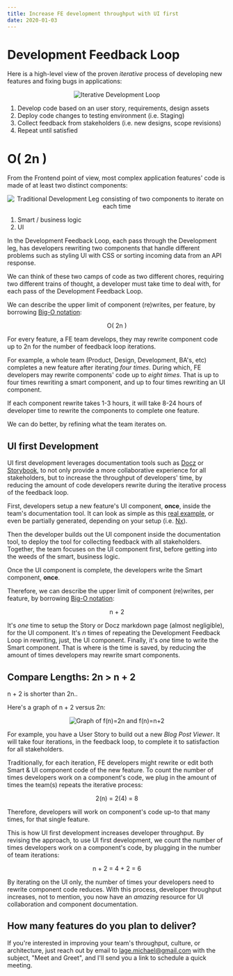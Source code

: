 ```yaml
---
title: Increase FE development throughput with UI first
date: 2020-01-03
---
```


# Development Feedback Loop

Here is a high-level view of the proven *iterative* process of developing new features and fixing bugs in applications: 

<center>
    <img src="/iterative-development-loop.png" alt="Iterative Development Loop" />
</center>

1. Develop code based on an user story, requirements, design assets
2. Deploy code changes to testing environment (i.e. Staging)
3. Collect feedback from stakeholders (i.e. new designs, scope revisions)
4. Repeat until satisfied

# O( 2n )

From the Frontend point of view, most complex application features' code is made of at least two distinct components:

<center>
    <img src="/iterative-development-smart-ui-leg-2n.png" alt="Traditional Development Leg consisting of two components to iterate on each time" />
</center>

1. Smart / business logic
2. UI

In the Development Feedback Loop, each pass through the Development leg, has developers rewriting two components that handle different problems such as styling UI with CSS or sorting incoming data from an API response.

We can think of these two camps of code as two different chores, requiring two different trains of thought, a developer must take time to deal with, for each pass of the Development Feedback Loop.

We can describe the upper limit of component (re)writes, per feature, by borrowing [Big-O notation](https://en.wikipedia.org/wiki/Big_O_notation):

<center>O( 2n )</center>

For every feature, a FE team develops, they may rewrite component code up to 2n for the number of feedback loop iterations.

For example, a whole team (Product, Design, Development, BA's, etc) completes a new feature after iterating *four times*. During which, FE developers may rewrite components' code up to *eight times*. That is up to four times rewriting a smart component, and up to four times rewriting an UI component.

If each component rewrite takes 1-3 hours, it will take 8-24 hours of developer time to rewrite the components to complete one feature.

We can do better, by refining what the team iterates on.

## UI first Development

UI first development leverages documentation tools such as [Docz]() or [Storybook](), to not only provide a more collaborative experience for all stakeholders, but to increase the throughput of developers' time, by reducing the amount of code developers rewrite during the iterative process of the feedback loop.

First, developers setup a new feature's UI component, **once**, inside the team's documentation tool. It can look as simple as this [real example](https://github.com/mrWh1te/gardn/blob/master/libs/ui/src/lib/logo/logo.stories.tsx), or even be partially generated, depending on your setup (i.e. [Nx](https://nx.dev/latest/angular/plugins/storybook/overview#auto-generate-stories)).

Then the developer builds out the UI component inside the documentation tool, to deploy the tool for collecting feedback with all stakeholders. Together, the team focuses on the UI component first, before getting into the weeds of the smart, business logic.

Once the UI component is complete, the developers write the Smart component, **once**.

Therefore, we can describe the upper limit of component (re)writes, per feature, by borrowing [Big-O notation](https://en.wikipedia.org/wiki/Big_O_notation):

<center>n + 2</center>

It's *one* time to setup the Story or Docz markdown page (almost negligible), for the UI component. It's *n* times of repeating the Development Feedback Loop in rewriting, just, the UI component. Finally, it's *one* time to write the Smart component. That is where is the time is saved, by reducing the amount of times developers may rewrite smart components.

## Compare Lengths: 2n > n + 2

n + 2 is shorter than 2n.. 

Here's a graph of n + 2 versus 2n:
<center>
    <img src="/graph_2n_versus_n+2.png" alt="Graph of f(n)=2n and f(n)=n+2" />
</center>

For example, you have a User Story to build out a new *Blog Post Viewer*. It will take four iterations, in the feedback loop, to complete it to satisfaction for all stakeholders.

Traditionally, for each iteration, FE developers might rewrite or edit both Smart & UI component code of the new feature. To count the number of times developers work on a component's code, we plug in the amount of times the team(s) repeats the iterative process: 

<center>2(n) = 2(4) = 8</center>

Therefore, developers will work on component's code up-to that many times, for that single feature.

This is how UI first development increases developer throughput. By revising the approach, to use UI first development, we count the number of times developers work on a component's code, by plugging in the number of team iterations:

<center>n + 2 = 4 + 2 = 6</center>

By iterating on the UI only, the number of times your developers need to rewrite component code reduces. With this process, developer throughput increases, not to mention, you now have an *amazing* resource for UI collaboration and component documentation.

## How many features do you plan to deliver?

If you're interested in improving your team's throughput, culture, or architecture, just reach out by email to <a href="mailto:lage.michael@gmail.com=Meet and Greet">lage.michael@gmail.com</a> with the subject, "Meet and Greet", and I'll send you a link to schedule a quick meeting.